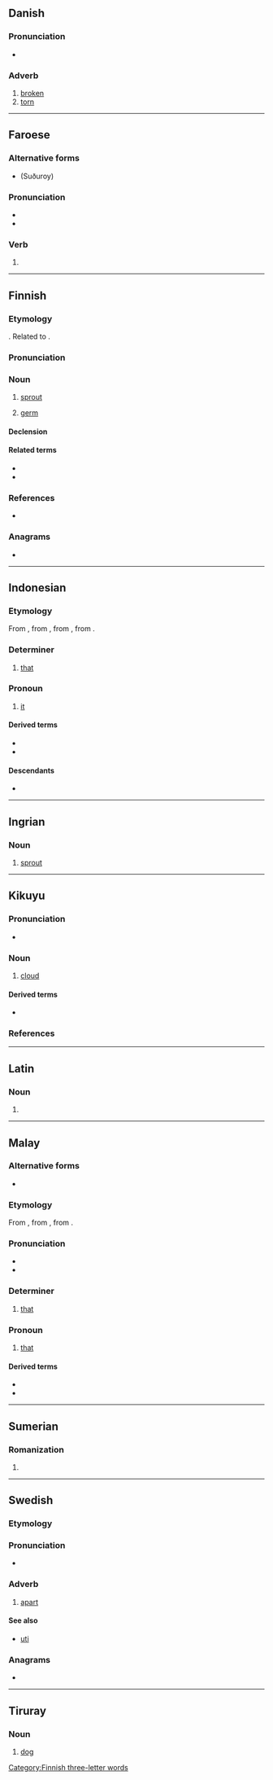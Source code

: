 {{also|ITU|Itu|I-tu}}
==Danish==

===Pronunciation===
* {{IPA|da|/ituː/|[iˈtˢuːˀ]}}

===Adverb===
{{da-adv}}

# [[broken]]
# [[torn]]

----

==Faroese==

===Alternative forms===
* {{l|fo|hitu}} (Suðuroy)

===Pronunciation===
* {{IPA|fo|/ˈiːtu/}}
* {{rhymes|fo|iːtu}}

===Verb===
{{head|fo|verb form}}

# {{inflection of|fo|eita||1//2//3|p|past}}

----

==Finnish==

===Etymology===
{{suffix|fi|itää|u}}. Related to {{cog|et|idu}}.

===Pronunciation===
{{fi-pronunciation}}

===Noun===
{{fi-noun}}

# [[sprout]]
# {{lb|fi|topology|mathematics}} [[germ]]

====Declension====
{{fi-decl-valo|i|t|d|u|a}}

====Related terms====
* {{l|fi|idättää}}
* {{l|fi|itää}}

===References===
* {{R:Hakkinen 2005}}

===Anagrams===
* {{anagrams|fi|a=itu|tiu|uit}}

[[Category:Finnish three-letter words]]

----

==Indonesian==

===Etymology===
From {{der|id|ms|itu}}, from {{der|id|poz-mly-pro|*(i)tu(ʔ)}}, from {{der|id|poz-pro|*(i-)tu}}, from {{der|id|map-pro|*(i-)Cu}}.

===Determiner===
{{head|id|determiner}}

# [[that]] {{gloss|what is being indicated}}

===Pronoun===
{{head|id|pronoun}}

# [[it]] {{gloss|that thing}}

====Derived terms====
* {{l|id|situ|gloss={{l|en|there}}}}
* {{l|id|yang itu|gloss={{l|en|that one}}}}

====Descendants====
* {{desc|pey|itoe|bor=1}}

----

==Ingrian==

===Noun===
{{head|izh|noun}}

# [[sprout]]

----

==Kikuyu==

===Pronunciation===
* {{IPA|ki|/itu/}}

===Noun===
{{ki-noun|5}}

# [[cloud]]
#: {{uxi|ki|'''matu''' [[ma]] [[mbura]]<ref>{{R:Benson1964|entry=''i''tu|p=463}}</ref>|[[rainy]] '''clouds'''|lit=clouds of rain}}

====Derived terms====
{{qualifier|Nouns}}
* {{l|ki|matuinĩ|matu(-)inĩ}}

===References===
<references />

{{topics|ki|Weather}}

----

==Latin==

===Noun===
{{la-noun-form|itū}}

# {{inflection of|la|itus||abl|s}}

----

==Malay==

===Alternative forms===
* {{alter|ms|tu}}

===Etymology===
From {{inh|ms|poz-mly-pro|*(i)tu(ʔ)}}, from {{inh|ms|poz-pro|*(i-)tu}}, from {{inh|ms|map-pro|*(i-)Cu}}.

===Pronunciation===
* {{IPA|ms|/itu/}}
* {{rhymes|ms|itu|tu|u}}

===Determiner===
{{ms-determiner|j=ايت}}

# [[that]] {{gloss|what is being indicated}}

===Pronoun===
{{ms-pronoun|j=ايت}}

# [[that]] {{gloss|that thing}}

====Derived terms====
* {{l|ms|situ|gloss=there}}
* {{l|ms|yang itu|gloss=that one}}

----

==Sumerian==

===Romanization===
{{sux-rom}}

# {{romanization of|sux|𒌗|tr=itu}}

----

==Swedish==

===Etymology===
{{compound|sv|i|t1=in|tu|t2=two}}

===Pronunciation===
* {{rhymes|sv|ʉː|s=2}}

===Adverb===
{{head|sv|adverb}}

# [[apart]]

====See also====
* [[uti#Swedish|uti]]

===Anagrams===
* {{anagrams|sv|a=itu|uti}}

----

==Tiruray==

===Noun===
{{head|tiy|noun}}

# [[dog]]
